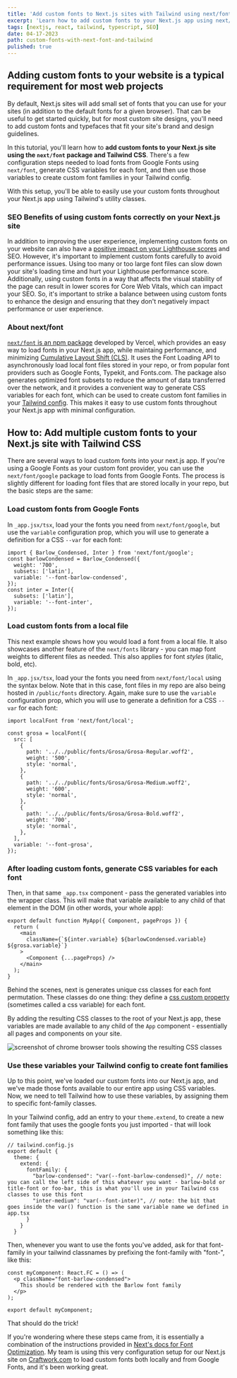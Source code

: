 ```yaml
---
title: 'Add custom fonts to Next.js sites with Tailwind using next/font'
excerpt: 'Learn how to add custom fonts to your Next.js app using next/font and Tailwind CSS. Improve user experience without sacrificing performance.'
tags: [nextjs, react, tailwind, typescript, SEO]
date: 04-17-2023
path: custom-fonts-with-next-font-and-tailwind
pulished: true
---
```


## Adding custom fonts to your website is a typical requirement for most web projects

By default, Next.js sites will add small set of fonts that you can use for your sites (in addition to the default fonts for a given browser). That can be useful to get started quickly, but for most custom site designs, you'll need to add custom fonts and typefaces that fit your site's brand and design guidelines.

In this tutorial, you'll learn how to **add custom fonts to your Next.js site using the `next/font` package and Tailwind CSS**. There's a few configuration steps needed to load fonts from Google Fonts using `next/font`, generate CSS variables for each font, and then use those variables to create custom font families in your Tailwind config.

With this setup, you'll be able to easily use your custom fonts throughout your Next.js app using Tailwind's utility classes.

### SEO Benefits of using custom fonts correctly on your Next.js site

In addition to improving the user experience, implementing custom fonts on your website can also have a [positive impact on your Lighthouse scores](https://web.dev/patterns/web-vitals-patterns/fonts/) and SEO. However, it's important to implement custom fonts carefully to avoid performance issues. Using too many or too large font files can slow down your site's loading time and hurt your Lighthouse performance score. Additionally, using custom fonts in a way that affects the visual stability of the page can result in lower scores for Core Web Vitals, which can impact your SEO. So, it's important to strike a balance between using custom fonts to enhance the design and ensuring that they don't negatively impact performance or user experience.

### About next/font

[`next/font` is an npm package](https://nextjs.org/docs/api-reference/next/font) developed by Vercel, which provides an easy way to load fonts in your Next.js app, while maintaing performance, and minimizing [Cumulative Layout Shift (CLS)](https://web.dev/optimize-cls/). It uses the Font Loading API to asynchronously load local font files stored in your repo, or from popular font providers such as Google Fonts, Typekit, and Fonts.com. The package also generates optimized font subsets to reduce the amount of data transferred over the network, and it provides a convenient way to generate CSS variables for each font, which can be used to create custom font families in your [Tailwind config](https://tailwindcss.com/docs/configuration). This makes it easy to use custom fonts throughout your Next.js app with minimal configuration.

## How to: Add multiple custom fonts to your Next.js site with Tailwind CSS

There are several ways to load custom fonts into your next.js app. If you're using a Google Fonts as your custom font provider, you can use the `next/font/google` package to load fonts from Google Fonts. The process is slightly different for loading font files that are stored locally in your repo, but the basic steps are the same:

### Load custom fonts from Google Fonts

In `_app.jsx/tsx`, load your the fonts you need from `next/font/google`, but use the `variable` configuration prop, which you will use to generate a definition for a CSS `--var` for each font:

```tsx
import { Barlow_Condensed, Inter } from 'next/font/google';
const barlowCondensed = Barlow_Condensed({
  weight: '700',
  subsets: ['latin'],
  variable: '--font-barlow-condensed',
});
const inter = Inter({
  subsets: ['latin'],
  variable: '--font-inter',
});
```

### Load custom fonts from a local file

This next example shows how you would load a font from a local file. It also showcases another feature of the `next/fonts` library - you can map font weights to different files as needed. This also applies for font _styles_ (italic, bold, etc).

In `_app.jsx/tsx`, load your the fonts you need from `next/font/local` using the syntax below. Note that in this case, font files in my repo are also being hosted in `/public/fonts` directory. Again, make sure to use the `variable` configuration prop, which you will use to generate a definition for a CSS `--var` for each font:

```tsx
import localFont from 'next/font/local';

const grosa = localFont({
  src: [
    {
      path: '../../public/fonts/Grosa/Grosa-Regular.woff2',
      weight: '500',
      style: 'normal',
    },
    {
      path: '../../public/fonts/Grosa/Grosa-Medium.woff2',
      weight: '600',
      style: 'normal',
    },
    {
      path: '../../public/fonts/Grosa/Grosa-Bold.woff2',
      weight: '700',
      style: 'normal',
    },
  ],
  variable: '--font-grosa',
});
```

### After loading custom fonts, generate CSS variables for each font

Then, in that same `_app.tsx` component - pass the generated variables into the wrapper class. This will make that variable available to any child of that element in the DOM (in other words, your whole app):

```tsx
export default function MyApp({ Component, pageProps }) {
  return (
    <main
      className={`${inter.variable} ${barlowCondensed.variable} ${grosa.variable}`}
    >
      <Component {...pageProps} />
    </main>
  );
}
```

Behind the scenes, next is generates unique css classes for each font permutation. These classes do one thing: they define a [css custom property](https://developer.mozilla.org/en-US/docs/Web/CSS/Using_CSS_custom_properties) (sometimes called a css variable) for each font.

By adding the resulting CSS classes to the root of your Next.js app, these variables are made available to any child of the `App` component - essentially all pages and components on your site.

<Image
  publicId="posts/custom-fonts-with-next-font-and-tailwind/classes"
  caption="is a screenshot from Chrome Browser tools for Craftwork.com, which is built using this setup"
  alt="screenshot of chrome browser tools showing the resulting CSS classes"
/>

### Use these variables your Tailwind config to create font families

Up to this point, we've loaded our custom fonts into our Next.js app, and we've made those fonts available to our entire app using CSS variables. Now, we need to tell Tailwind how to use these variables, by assigning them to specific font-family classes.

In your Tailwind config, add an entry to your `theme.extend`, to create a new font family that uses the google fonts you just imported - that will look something like this:

```tsx
// tailwind.config.js
export default {
  theme: {
    extend: {
      fontFamily: {
        "barlow-condensed": "var(--font-barlow-condensed)", // note: you can call the left side of this whatever you want - barlow-bold or title-font or foo-bar, this is what you'll use in your Tailwind css classes to use this font
        "inter-medium": "var(--font-inter)", // note: the bit that goes inside the var() function is the same variable name we defined in app.tsx
      }
    }
  }
```

Then, whenever you want to use the fonts you've added, ask for that font-family in your tailwind classnames by prefixing the font-family with "font-", like this:

```tsx
const myComponent: React.FC = () => (
  <p className="font-barlow-condensed">
    This should be rendered with the Barlow font family
  </p>
);

export default myComponent;
```

That should do the trick!

If you're wondering where these steps came from, it is essentially a combination of the instructions provided in [Next's docs for Font Optimization](https://nextjs.org/docs/basic-features/font-optimization). My team is using this very configuration setup for our Next.js site on [Craftwork.com](https://craftwork.com) to load custom fonts both locally and from Google Fonts, and it's been working great.
